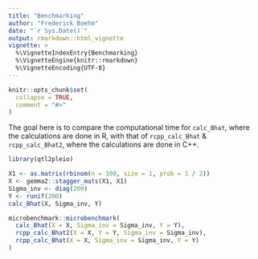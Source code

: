 ```yaml
---
title: "Benchmarking"
author: "Frederick Boehm"
date: "`r Sys.Date()`"
output: rmarkdown::html_vignette
vignette: >
  %\VignetteIndexEntry{Benchmarking}
  %\VignetteEngine{knitr::rmarkdown}
  %\VignetteEncoding{UTF-8}
---
```


```r
knitr::opts_chunk$set(
  collapse = TRUE,
  comment = "#>"
)
```


The goal here is to compare the computational time for `calc_Bhat`, where the calculations are done in R, with that of `rcpp_calc_Bhat` &   `rcpp_calc_Bhat2`, where the calculations are done in C++.

```r
library(qtl2pleio)

X1 <- as.matrix(rbinom(n = 100, size = 1, prob = 1 / 2))
X <- gemma2::stagger_mats(X1, X1)
Sigma_inv <- diag(200)
Y <- runif(200)
calc_Bhat(X, Sigma_inv, Y)

microbenchmark::microbenchmark(
  calc_Bhat(X = X, Sigma_inv = Sigma_inv, Y = Y), 
  rcpp_calc_Bhat2(X = X, Y = Y, Sigma_inv = Sigma_inv),
  rcpp_calc_Bhat(X = X, Sigma_inv = Sigma_inv, Y = Y)
)

```

